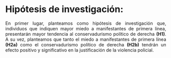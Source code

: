 # Hipótesis de investigación:
<div style="text-align: justify">
En primer lugar, planteamos como hipótesis de investigación que, individuos que indiquen mayor miedo a manifestantes de primera línea, presentarán mayor tendencia al conservadurismo político de derecha **(H1)**. A su vez, planteamos que tanto el miedo a manifestantes de primera línea **(H2a)** como el conservadurismo político de derecha **(H2b)** tendrán un efecto positivo y significativo en la justificación de la violencia policial. 
